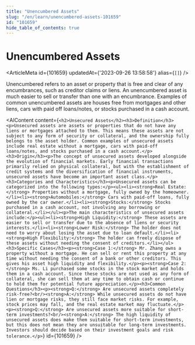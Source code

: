 ```yaml
---
title: "Unencumbered Assets"
slug: "/en/learn/unencumbered-assets-101659"
id: "101659"
hide_table_of_contents: true
---
```



# Unencumbered Assets

<ArticleMeta id={101659} updatedAt={'2023-09-26 13:58:58'} alias={`[]`} />
<div className='border-solid border-b border-t-0 my-4 border-[var(--ifm-color-gray-300)]' />

Unencumbered refers to an asset or property that is free and clear of any encumbrances, such as creditor claims or liens. An unencumbered asset is much easier to sell or transfer than one with an encumbrance. Examples of common unencumbered assets are houses free from mortgages and other liens, cars with paid off loans/notes, or stocks purchased in a cash account.

<AIContent content={`<h2>Unsecured Assets</h2><h3>Definition</h3><p>Unsecured assets are assets or properties that do not have any liens or mortgages attached to them. This means these assets are not subject to any form of security or collateral, and the ownership fully belongs to the asset holder. Common examples of unsecured assets include real estate without a mortgage, cars with paid-off loans/notes, and stocks purchased in a cash account.</p><h3>Origin</h3><p>The concept of unsecured assets developed alongside the evolution of financial markets. Early financial transactions primarily relied on physical collateral, but with the establishment of credit systems and the diversification of financial instruments, unsecured assets have become an important asset class.</p><h3>Categories and Characteristics</h3><p>Unsecured assets can be categorized into the following types:</p><ul><li><strong>Real Estate:</strong> Properties without a mortgage, fully owned by the homeowner.</li><li><strong>Automobiles:</strong> Cars with paid-off loans, fully owned by the car owner.</li><li><strong>Stocks:</strong> Stocks purchased in a cash account, not involving any borrowing or collateral.</li></ul><p>The main characteristics of unsecured assets include:</p><ul><li><strong>High Liquidity:</strong> These assets are easier to sell or transfer due to the absence of liens or security interests.</li><li><strong>Lower Risk:</strong> The holder does not need to worry about losing the asset due to loan default.</li><li><strong>High Flexibility:</strong> The holder can freely dispose of these assets without needing the consent of creditors.</li></ul><h3>Specific Cases</h3><p><strong>Case 1:</strong> Mr. Zhang owns a property without a mortgage. He can sell or rent this property at any time without needing the consent of a bank or other creditors. This gives his asset high liquidity and flexibility.</p><p><strong>Case 2:</strong> Ms. Li purchased some stocks in the stock market and holds them in a cash account. Since these stocks are not used as any form of collateral, she can sell them at any time to obtain cash or continue to hold them for potential future appreciation.</p><h3>Common Questions</h3><p><strong>Q:</strong> Are unsecured assets completely risk-free?<br/><strong>A:</strong> While unsecured assets do not have lien or mortgage risks, they still face market risks. For example, stock prices may fall, and the real estate market may fluctuate.</p><p><strong>Q:</strong> Are unsecured assets more suitable for short-term investments?<br/><strong>A:</strong> The high liquidity of unsecured assets does make them suitable for short-term investments, but this does not mean they are unsuitable for long-term investments. Investors should decide based on their investment goals and risk tolerance.</p>`} id={101659} />
